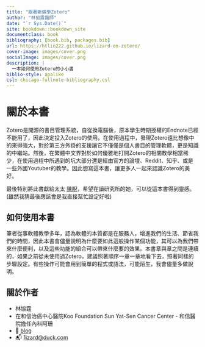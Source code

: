 ```yaml
---
title: "跟著蜥蜴學Zotero"
author: "林協霆醫師"
date: "`r Sys.Date()`"
site: bookdown::bookdown_site
documentclass: book
bibliography: [book.bib, packages.bib]
url: https://htlin222.github.io/lizard-on-zotero/
cover-image: images/cover.png
socialImage: images/cover.png
description: |
  一本如何使用Zotero的小小書
biblio-style: apalike
csl: chicago-fullnote-bibliography.csl
---
```


# 關於本書

Zotero是開源的書目管理系統，自從換電腦後，原本學生時期授權的Endnote已經不能用了，因此決定投入Zotero的使用。在使用過程中，發現Zotero遠比想像中的來得強大，對於第三方外掛的支援讓它不僅僅是個人書目的管理軟體，更是知識的中繼站。然後，在繁體中文界對於如何優雅地打開Zotero的相關教學相當稀少，在使用過程中所遇到的坑大部分還是經由官方的論壇、Reddit、知乎、或是一些外國Youtuber的教學。因此想寫這本書，讓更多人一起來認識Zotero的美好。

最後特別將此書獻給太太 [陳睨](https://www.facebook.com/caseychen1996)，希望在讀研究所的她，可以從這本書得到靈感。(雖然我猜最後應該會是我直接幫忙設定好啦)

## 如何使用本書

筆者從事軟體教學多年，認為軟體的本質都是在服務人，增進我們的生活、節省我們的時間，因此本書會儘量說明為什麼要如此這般操作某個功能，其可以為我們帶來什麼便利，以及這些功能的組合可以帶來什麼要的效果。本書章與章之間是連續的，如果之前從未使用過Zotero，建議照著順序一章一章地看下去，照著同樣的步驟設定。有些操作可能會用到簡單的程式或語法，可能陌生，我會儘量多做說明。

## 關於作者

-   林協霆
-   在和信治癌中心醫院Koo Foundation Sun Yat-Sen Cancer Center - 和信醫院擔任內科阿珊
-   🦎 [blog](https://htlin.site/)
-   📬 [1izard\@duck.com](mailto:1izard@duck.com){.email}
